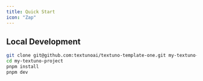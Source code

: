 ```yaml
---
title: Quick Start
icon: "Zap"
---
```


## Local Development

```bash
git clone git@github.com:textunoai/textuno-template-one.git my-textuno-project
cd my-textuno-project
pnpm install
pnpm dev
```
